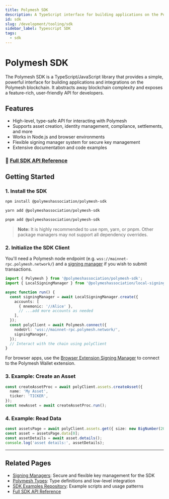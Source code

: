 ```yaml
---
title: Polymesh SDK
description: A TypeScript interface for building applications on the Polymesh blockchain
id: sdk
slug: /development/tooling/sdk
sidebar_label: Typescript SDK
tags:
  - sdk
---
```


# Polymesh SDK

The Polymesh SDK is a TypeScript/JavaScript library that provides a simple, powerful interface for building applications and integrations on the Polymesh blockchain. It abstracts away blockchain complexity and exposes a feature-rich, user-friendly API for developers.

## Features

- High-level, type-safe API for interacting with Polymesh
- Supports asset creation, identity management, compliance, settlements, and more
- Works in Node.js and browser environments
- Flexible signing manager system for secure key management
- Extensive documentation and code examples

### 📖 [Full SDK API Reference](https://developers.polymesh.network/sdk-docs/)

## Getting Started

### 1. Install the SDK


<Tabs>
  <TabItem value="npm" label="npm" default>

```bash
npm install @polymeshassociation/polymesh-sdk
```

  </TabItem>
  <TabItem value="yarn" label="Yarn">

```bash
yarn add @polymeshassociation/polymesh-sdk
```

  </TabItem>
  <TabItem value="pnpm" label="pnpm">

```bash
pnpm add @polymeshassociation/polymesh-sdk
```

  </TabItem>
</Tabs>

> **Note:** It is highly recommended to use npm, yarn, or pnpm. Other package managers may not support all dependency overrides.

### 2. Initialize the SDK Client

You'll need a Polymesh node endpoint (e.g. `wss://mainnet-rpc.polymesh.network/`) and a [signing manager](/development/tooling/sdk/signing) if you wish to submit transactions.

```typescript
import { Polymesh } from '@polymeshassociation/polymesh-sdk';
import { LocalSigningManager } from '@polymeshassociation/local-signing-manager';

async function run() {
  const signingManager = await LocalSigningManager.create({
    accounts: [
      { mnemonic: '//Alice' },
      // ...add more accounts as needed
    ],
  });
  const polyClient = await Polymesh.connect({
    nodeUrl: 'wss://mainnet-rpc.polymesh.network/',
    signingManager,
  });
  // Interact with the chain using polyClient
}
```

For browser apps, use the [Browser Extension Signing Manager](https://github.com/PolymeshAssociation/browser-extension-signing-manager) to connect to the Polymesh Wallet extension.

### 3. Example: Create an Asset

```typescript
const createAssetProc = await polyClient.assets.createAsset({
  name: 'My Asset',
  ticker: 'TICKER',
});
const newAsset = await createAssetProc.run();
```

### 4. Example: Read Data

```typescript
const assetsPage = await polyClient.assets.get({ size: new BigNumber(20) });
const asset = assetsPage.data[0];
const assetDetails = await asset.details();
console.log('asset details:', assetDetails);
```

---

## Related Pages

- [Signing Managers](./signing): Secure and flexible key management for the SDK
- [Polymesh Types](./types): Type definitions and low-level integration
- [SDK Examples Repository](https://github.com/PolymeshAssociation/polymesh-sdk-examples): Example scripts and usage patterns
- [Full SDK API Reference](https://developers.polymesh.network/sdk-docs/)
